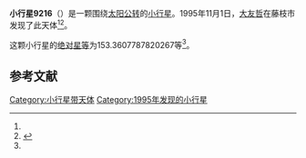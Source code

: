 {{Infobox planet
| bgcolour = #FFFFC0
| name = 9216 Masuzawa
| symbol = 
| image = 
| caption = 
| discovery = yes
| discovery_ref = 
| discoverer = [[大友哲|大友哲]]
| discovery_site = [[藤枝市|藤枝市]] 
| discovered = 1995年11月1日
| designations = yes
| mp_name = 
| named_after = 
| alt_names = 1995 VS/ 1978 SZ5 / 1980 FX7 / 1981 NL / 1988 SO4
| mp_category = [[主带小行星|主带小行星]]
| orbit_ref = <ref name="a">[http://ssd.jpl.nasa.gov/sbdb.cgi?sstr=9216 9216 Masuzawa] {{Wayback|url=http://ssd.jpl.nasa.gov/sbdb.cgi?sstr=9216 |date=20210831130425 }}，小行星數據庫瀏覽器（JPL Small-Body Database Browser）－[[美国国家航空航天局|美国国家航空航天局]]喷气推进实验室</ref>
| epoch = 2456400.5 (2013年4月18日更新)
| aphelion = {{convert|2.619926023694469|AU|km|3|abbr=on|lk=out}}
| perihelion = {{convert|1.885648138077161|AU|km|3|abbr=on}}
| semimajor = {{convert|2.252787080885815|AU|km|3|abbr=on}}
| eccentricity = 0.162970991
| period = 1235.033242 [[日|日]]<br />3.38[[儒略年|儒略年]]
| avg_speed = 
| inclination = 2.17914122384277
| asc_node = 218.3390486617373
| mean_anomaly = 
| arg_peri = 153.3607787820267
| satellites = 
| physical_characteristics = yes
| dimensions = 
| mass = 
| density = 
| surface_grav = 
| escape_velocity = 
| sidereal_day = 
| axial_tilt = 
| pole_ecliptic_lat = 
| pole_ecliptic_lon = 
| albedo = 
| temperatures= 
| temp_name1 = 
| mean_temp_1 = 
| max_temp_1 = 
| temp_name2 = 
| max_temp_2 = 
| spectral_type = 
| abs_magnitude = 153.3607787820267
}}

'''小行星9216'''（{{lang-en|9216 Masuzawa}}）是一颗围绕[[太阳|太阳]][[公转|公转]]的[[小行星|小行星]]。1995年11月1日，[[大友哲|大友哲]]在藤枝市发现了此天体<ref name="a" /><ref>{{cite news|title=小行星列表|url=http://cfa-www.harvard.edu/iau/lists/NumberedMPs.txt|accessdate=2013-07-08|newspaper=哈佛大学|archive-date=2008-05-17|archive-url=https://web.archive.org/web/20080517010638/http://cfa-www.harvard.edu/iau/lists/NumberedMPs.txt|dead-url=no}}</ref>。

这颗小行星的[[绝对星等|绝对星等]]为153.3607787820267等<ref name="a" />。

==参考文献==
{{reflist}}
{{Minor Planet Number|[[小行星9215|小行星9215]]|[[小行星9217|小行星9217]]}}

{{小天体}}

[[Category:小行星带天体|Category:小行星带天体]]
[[Category:1995年发现的小行星|Category:1995年发现的小行星]]

{{asteroid-stub}}